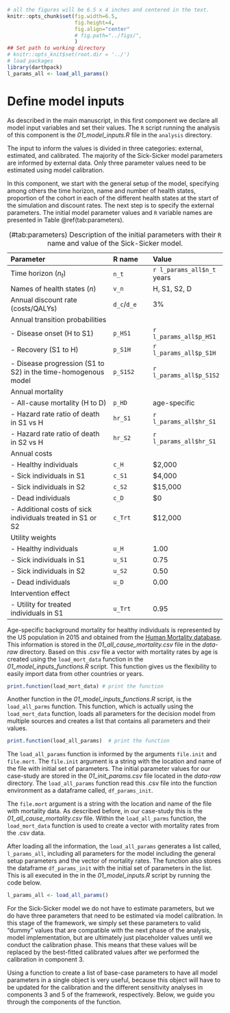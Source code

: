 ```{r, include = FALSE, warning = FALSE}
# all the figures will be 6.5 x 4 inches and centered in the text.
knitr::opts_chunk$set(fig.width=6.5, 
                      fig.height=4, 
                      fig.align="center"
                      # fig.path="../figs/", 
                      )
## Set path to working directory
# knitr::opts_knit$set(root.dir = '../') 
# load packages
library(darthpack)
l_params_all <- load_all_params()
```

# Define model inputs {#inputs}

As described in the main manuscript, in this first component we declare all model input variables and set their values. The `R` script running the analysis of this component is the *01_model_inputs.R* file in the `analysis` directory. 

The input to inform the values is divided in three categories: external, estimated, and calibrated. The majority of the Sick-Sicker model parameters are informed by external data. Only three parameter values need to be estimated using model calibration. 

In this component, we start with the general setup of the model, specifying among others the time horizon, name and number of health states, proportion of the cohort in each of the different health states at the start of the simulation and discount rates. The next step is to specify the external parameters. The initial model parameter values and `R` variable names are presented in Table \@ref(tab:parameters). 

Table: (\#tab:parameters) Description of the initial parameters with their `R` name and value of the Sick-Sicker model.

|           **Parameter**            |  **R name** |   **Value**   |
|:-----------------------------------|:------------|:--------------|
| Time horizon ($n_t$)               | `n_t`       | `r l_params_all$n_t` years |
| Names of health states ($n$)       | `v_n`       | H, S1, S2, D  |
| Annual discount rate (costs/QALYs) | `d_c`/`d_e` |  3%           |
| Annual transition probabilities    |             |               |
| - Disease onset (H to S1)          | `p_HS1`     |  `r l_params_all$p_HS1`         |
| - Recovery (S1 to H)               | `p_S1H`     |  `r l_params_all$p_S1H`          |
| - Disease progression (S1 to S2)  in the time-homogenous model   | `p_S1S2`    |  `r l_params_all$p_S1S2`        |
| Annual mortality                   |             |               |
| - All-cause mortality (H to D)     | `p_HD`      |  age-specific |
| - Hazard rate ratio of death in S1 vs H | `hr_S1`     |  `r l_params_all$hr_S1`            |
| - Hazard rate ratio of death in S2 vs H | `hr_S2`     |  `r l_params_all$hr_S1`           |
| Annual costs                       |             |               |
| - Healthy individuals              | `c_H`       |  $2,000       |
| - Sick individuals in S1           | `c_S1`      |  $4,000       |
| - Sick individuals in S2           | `c_S2`      |  $15,000      |
| - Dead individuals                 | `c_D`       |  $0           |
| - Additional costs of sick individuals treated in S1 or S2           | `c_Trt`     |  $12,000      |
| Utility weights                    |             |               |
| - Healthy individuals              | `u_H`       |  1.00         |
| - Sick individuals in S1           | `u_S1`      |  0.75         |
| - Sick individuals in S2           | `u_S2`      |  0.50         |
| - Dead individuals                 | `u_D`       |  0.00         |
| Intervention effect                |             |               |
| - Utility for treated individuals in S1 | `u_Trt` |  0.95        |

Age-specific background mortality for healthy individuals is represented by the US population in 2015 and obtained from the [Human Mortality database](https://www.mortality.org). This information is stored in the *01_all_cause_mortality.csv* file in the *data-raw* directory. Based on this .csv file a vector with mortality rates by age is created using the `load_mort_data` function in the *01_model_inputs_functions.R* script. This function gives us the flexibility to easily import data from other countries or years. 

```{r}
print.function(load_mort_data) # print the function
``` 

Another function in the *01_model_inputs_functions.R* script, is the `load_all_parms` function. This function, which is actually using the `load_mort_data` function, loads all parameters for the decision model from multiple sources and creates a list that contains all parameters and their values. 
```{r}
print.function(load_all_params)  # print the function
``` 

The `load_all_params` function is informed by the arguments `file.init` and `file.mort`. The `file.init` argument is a string with the location and name of the file with initial set of parameters. The initial parameter values for our case-study are stored in the *01_init_params.csv* file located in the *data-raw* directory. The `load_all_params` function read this .csv file into the function environment as a dataframe called, `df_params_init`.  

The `file.mort` argument is a string with the location and name of the file with mortality data. As described before, in our case-study this is the *01_all_cause_mortality.csv* file. Within the `load_all_parms` function, the `load_mort_data` function is used to create a vector with mortality rates from the .csv data. 

After loading all the information, the `load_all_params` generates a list called, `l_params_all`, including all parameters for the model including the general setup parameters and the vector of mortality rates. The function also stores the dataframe  `df_params_init` with the initial set of parameters in the list. This is all executed in the in the *01_model_inputs.R* script by running the code below. 
```{r, eval = FALSE, echo = TRUE}
l_params_all <- load_all_params()
```
For the Sick-Sicker model we do not have to estimate parameters, but we do have three parameters that need to be estimated via model calibration. In this stage of the framework, we simply set these parameters to valid “dummy” values that are compatible with the next phase of the analysis, model implementation, but are ultimately just placeholder values until we conduct the calibration phase. This means that these values will be replaced by the best-fitted calibrated values after we performed the calibration in component 3. 

Using a function to create a list of base-case parameters to have all model parameters in a single object is very useful, because this object will have to be updated for the calibration and the different sensitivity analyses in components 3 and 5 of the framework, respectively. Below, we guide you through the components of the function. 